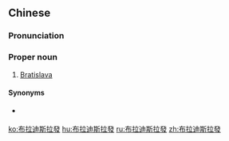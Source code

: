 {{also|布拉迪斯拉发}}
==Chinese==
{{zh-forms|s=布拉迪斯拉发|gloss=-}}

===Pronunciation===
{{zh-pron
|m=Bùlādísīlāfā
|c=bou3 laai1 dik6 si1 laai1 faat3
|mn=qz:Pò͘-la-tia̍k-sir-la-hoat/xm,zz:Pò͘-la-te̍k-su-la-hoat
|cat=pn
}}

===Proper noun===
{{zh-proper noun}}

# {{lb|zh|Mainland China}} [[Bratislava]] {{gloss|capital city of Slovakia}}

====Synonyms====
* {{qualifier|Taiwan}} {{zh-l|布拉提斯拉瓦}}

{{zh-cat|Capital cities}}

[[ko:布拉迪斯拉發]]
[[hu:布拉迪斯拉發]]
[[ru:布拉迪斯拉發]]
[[zh:布拉迪斯拉發]]